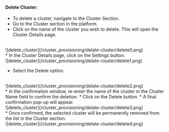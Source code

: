 #### Delete Cluster:
* To delete a cluster, navigate to the Cluster Section.
* Go to the Cluster section in the platform.
* Click on the name of the cluster you wish to delete. This will open the Cluster Details page.
<br />
![delete_cluster](/cluster_provisioning/delate-cluster/delete0.png)
<br />
* In the Cluster Details page, click on the Settings button.
<br />
![delete_cluster](/cluster_provisioning/delate-cluster/delete1.png)
<br />

* Select the Delete option. 
<br />
![delete_cluster](/cluster_provisioning/delate-cluster/delete2.png)
<br />
* In the confirmation window, re-enter the name of the cluster in the Cluster Name field to confirm the deletion.
* Click on the Delete button. 
* A final confirmation pop-up will appear.

<br />
![delete_cluster](/cluster_provisioning/delate-cluster/delete3.png)
<br />
* Once confirmed, the selected cluster will be permanently removed from the list in the Cluster section.
<br />
![delete_cluster](/cluster_provisioning/delate-cluster/delete4.png)
<br />